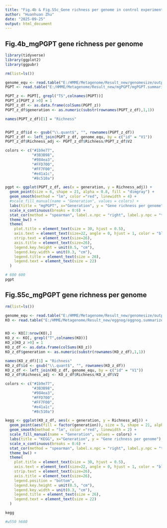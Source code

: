 ```yaml
---
title: "Fig.4b & Fig.S5c_Gene richness per genome in control experiment"
author: "Huanhuan Zhu"
date: "2025-09-25"
output: html_document
---
```


## Fig.4b_mgPGPT gene richness per genome
```r

library(tidyverse)
library(ggplot2)
library(ggpubr)

rm(list=ls())

genome_equ <- read.table("E:/HMME/Metagenome/Result_new/genomesize/output_genome_equivalents.txt")
PGPT <- read.table("E:/HMME/Metagenome/Result_new/mgPGPT/mgPGPT.summarizeAbundance.count.sseqid.raw.txt", check.names = F, header = T, row.names = 1)

PGPT_z <- PGPT[, grepl("TS",colnames(PGPT))]
PGPT_z[PGPT_z >0] = 1
PGPT_z_df <- as.data.frame(colSums(PGPT_z))
PGPT_z_df$generation <- as.numeric(substr(rownames(PGPT_z_df),1,1))

names(PGPT_z_df)[1] = "Richness"


PGPT_z_df$id <- gsub("\\.quant$", "", rownames(PGPT_z_df))
PGPT_z_df <- left_join(PGPT_z_df, genome_equ, by = c("id" = "V1"))
PGPT_z_df$Richness_adj <- PGPT_z_df$Richness/PGPT_z_df$V2

colors <- c("#1b9e77",
            "#3B3B98",
            "#984ea3",
            "#FFD700",
            "#FF7F00",
            "#e41a1c",
            "#8c510a")

pgpt <- ggplot(PGPT_z_df, aes(x = generation, y = Richness_adj)) + 
  geom_point(size = 6, shape = 21, alpha = 0.8, fill = "dimgray") +
  geom_smooth(method = "lm", color ="red", linewidth = 4) +
  #scale_fill_manual(name = "Generation", values = colors) +
  labs(title = "mgPGPT", x="Generation", y = "Gene richness per genome") +
  scale_x_continuous(breaks = 0:6) +
  stat_cor(method = "spearman", label.x.npc = "right", label.y.npc = "top",hjust = 1, size = 8) +
  theme_bw() +
  theme(
    plot.title = element_text(size = 30, hjust = 0.5),
    axis.text = element_text(size=22, angle = 0, hjust = 1, color = "black"),
    strip.text = element_text(size=26),
    axis.title = element_text(size=26),
    legend.key.height = unit(0.5, "cm"), 
    legend.key.width = unit(0.3, "cm"), 
    legend.title = element_text(size = 26), 
    legend.text = element_text(size = 22) 
  )

# 600 600
pgpt

```


## Fig.S5c_mgPGPT gene richness per genome
```r

rm(list=ls())

genome_equ <- read.table("E:/HMME/Metagenome/Result_new/genomesize/output_genome_equivalents.txt")
KO <- read.table("E:/HMME/Metagenome/Result_new/eggnog/eggnog.summarizeAbundance.count.KEGG_ko.raw.txt", check.names = F, header = T, row.names = 1)


KO <- KO[2:nrow(KO),]
KO_z <- KO[, grepl("T",colnames(KO))]
KO_z[KO_z >0] = 1
KO_z_df <- as.data.frame(colSums(KO_z))
KO_z_df$generation <- as.numeric(substr(rownames(KO_z_df),1,1))

names(KO_z_df)[1] = "Richness"
KO_z_df$id <- gsub("\\.quant$", "", rownames(KO_z_df))
KO_z_df <- left_join(KO_z_df, genome_equ, by = c("id" = "V1"))
KO_z_df$Richness_adj <- KO_z_df$Richness/KO_z_df$V2

colors <- c("#1b9e77",
            "#3B3B98",
            "#984ea3",
            "#FFD700",
            "#FF7F00",
            "#e41a1c",
            "#8c510a")

kegg <- ggplot(KO_z_df, aes(x = generation, y = Richness_adj)) + 
  geom_point(aes(fill = factor(generation)), size = 5, shape = 21, alpha = 0.8) +
  geom_smooth(method = "lm", color ="red", linewidth = 2) +
  scale_fill_manual(name = "Generation", values = colors) +
  labs(title = "KEGG", x="Generation", y = "Gene richness per genome") +
  scale_x_continuous(breaks = 0:6) +
  stat_cor(method = "spearman", label.x.npc = "right", label.y.npc = "top",hjust = 1, size = 8) +
  theme_bw() +
  theme(
    plot.title = element_text(size = 30, hjust = 0.5),
    axis.text = element_text(size=22, angle = 0, hjust = 1, color = "black"),
    strip.text = element_text(size=26),
    axis.title = element_text(size=26),
    legend.position = "bottom",
    legend.key.height = unit(0.5, "cm"), 
    legend.key.width = unit(0.3, "cm"), 
    legend.title = element_text(size = 26),
    legend.text = element_text(size = 22) 
  )

kegg

#w550 h600

```
